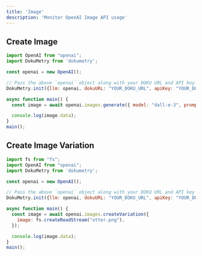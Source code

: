 ```yaml
---
title: 'Image'
description: 'Monitor OpenAI Image API usage'
---
```


## Create Image

```javascript
import OpenAI from "openai";
import DokuMetry from 'dokumetry';

const openai = new OpenAI();

// Pass the above `openai` object along with your DOKU URL and API key and this will make sure that all OpenAI calls are automatically tracked.
DokuMetry.init({llm: openai, dokuURL: "YOUR_DOKU_URL", apiKey: "YOUR_DOKU_TOKEN"})

async function main() {
  const image = await openai.images.generate({ model: "dall-e-3", prompt: "A cute baby sea otter" });

  console.log(image.data);
}
main();
```

## Create Image Variation
```javascript
import fs from "fs";
import OpenAI from "openai";
import DokuMetry from 'dokumetry';

const openai = new OpenAI();

// Pass the above `openai` object along with your DOKU URL and API key and this will make sure that all OpenAI calls are automatically tracked.
DokuMetry.init({llm: openai, dokuURL: "YOUR_DOKU_URL", apiKey: "YOUR_DOKU_TOKEN"})

async function main() {
  const image = await openai.images.createVariation({
    image: fs.createReadStream("otter.png"),
  });

  console.log(image.data);
}
main();
```